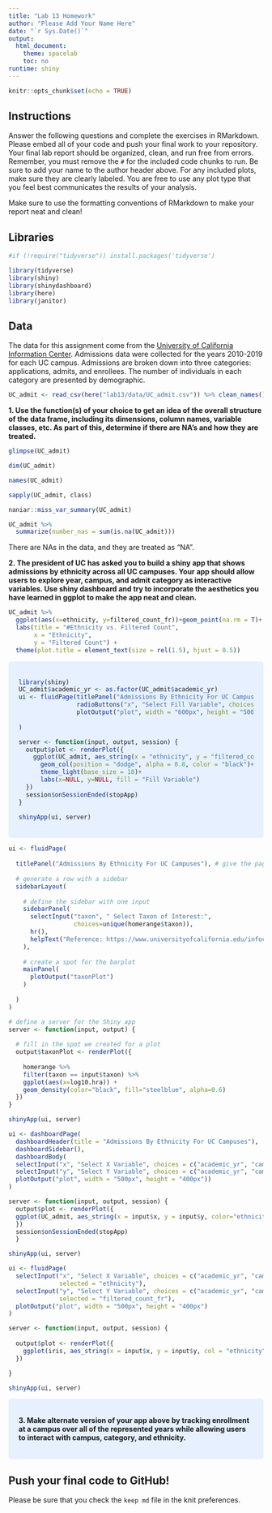 ```yaml
---
title: "Lab 13 Homework"
author: "Please Add Your Name Here"
date: "`r Sys.Date()`"
output:
  html_document:
    theme: spacelab
    toc: no
runtime: shiny
---
```


```r
knitr::opts_chunk$set(echo = TRUE)
```

## Instructions
Answer the following questions and complete the exercises in RMarkdown. Please embed all of your code and push your final work to your repository. Your final lab report should be organized, clean, and run free from errors. Remember, you must remove the `#` for the included code chunks to run. Be sure to add your name to the author header above. For any included plots, make sure they are clearly labeled. You are free to use any plot type that you feel best communicates the results of your analysis.  

Make sure to use the formatting conventions of RMarkdown to make your report neat and clean!  

## Libraries
```r
#if (!require("tidyverse")) install.packages('tidyverse')
```

```r
library(tidyverse)
library(shiny)
library(shinydashboard)
library(here)
library(janitor)
```

## Data
The data for this assignment come from the [University of California Information Center](https://www.universityofcalifornia.edu/infocenter). Admissions data were collected for the years 2010-2019 for each UC campus. Admissions are broken down into three categories: applications, admits, and enrollees. The number of individuals in each category are presented by demographic.  

```r
UC_admit <- read_csv(here("lab13/data/UC_admit.csv")) %>% clean_names()
```


**1. Use the function(s) of your choice to get an idea of the overall structure of the data frame, including its dimensions, column names, variable classes, etc. As part of this, determine if there are NA's and how they are treated.**  

```r
glimpse(UC_admit)
```
```r
dim(UC_admit)
```
```r
names(UC_admit)
```

```r
sapply(UC_admit, class)
```
```r
naniar::miss_var_summary(UC_admit)
```
```r
UC_admit %>% 
  summarize(number_nas = sum(is.na(UC_admit)))
```
There are NAs in the data, and they are treated as "NA".   

**2. The president of UC has asked you to build a shiny app that shows admissions by ethnicity across all UC campuses. Your app should allow users to explore year, campus, and admit category as interactive variables. Use shiny dashboard and try to incorporate the aesthetics you have learned in ggplot to make the app neat and clean.**

```r
UC_admit %>%
  ggplot(aes(x=ethnicity, y=filtered_count_fr))+geom_point(na.rm = T)+
  labs(title = "#Ethnicity vs. Filtered Count",
       x = "Ethnicity",
       y = "Filtered Count") +
  theme(plot.title = element_text(size = rel(1.5), hjust = 0.5))
```


<style>
div.blue { background-color:#e6f0ff; border-radius: 5px; padding: 20px;}
</style>
<div class = "blue">
```r
library(shiny)
UC_admit$academic_yr <- as.factor(UC_admit$academic_yr)
ui <- fluidPage(titlePanel("Admissions By Ethnicity For UC Campuses"), 
                radioButtons("x", "Select Fill Variable", choices = c("ethnicity", "filtered_count_fr", "campus"), selected = "ethnicity"),
                plotOutput("plot", width = "600px", height = "500px")
  
)

server <- function(input, output, session) {
  output$plot <- renderPlot({
    ggplot(UC_admit, aes_string(x = "ethnicity", y = "filtered_count_fr", fill = input$x))+
      geom_col(position = "dodge", alpha = 0.8, color = "black")+
      theme_light(base_size = 18)+
      labs(x=NULL, y=NULL, fill = "Fill Variable")
  })
  session$onSessionEnded(stopApp)
}

shinyApp(ui, server)
```
</div>

```r
ui <- fluidPage(    
  
  titlePanel("Admissions By Ethnicity For UC Campuses"), # give the page a title
  
  # generate a row with a sidebar
  sidebarLayout(      
    
    # define the sidebar with one input
    sidebarPanel(
      selectInput("taxon", " Select Taxon of Interest:", 
                  choices=unique(homerange$taxon)),
      hr(),
      helpText("Reference: https://www.universityofcalifornia.edu/infocenter") #This references where data came from
    ),
    
    # create a spot for the barplot
    mainPanel(
      plotOutput("taxonPlot")  
    )
    
  )
)

# define a server for the Shiny app
server <- function(input, output) {
  
  # fill in the spot we created for a plot
  output$taxonPlot <- renderPlot({
    
    homerange %>% 
    filter(taxon == input$taxon) %>% 
    ggplot(aes(x=log10.hra)) + 
    geom_density(color="black", fill="steelblue", alpha=0.6)
  })
}

shinyApp(ui, server)
```

```r
ui <- dashboardPage(
  dashboardHeader(title = "Admissions By Ethnicity For UC Campuses"),
  dashboardSidebar(),
  dashboardBody(
  selectInput("x", "Select X Variable", choices = c("academic_yr", "campus", "category", "ethnicity", "filtered_count_fr"), selected = "ethnicity"),
  selectInput("y", "Select Y Variable", choices = c("academic_yr", "campus", "category", "ethnicity", "filtered_count_fr"), selected = "filtered_count_fr"),
  plotOutput("plot", width = "500px", height = "400px"))
)

server <- function(input, output, session) { 
  output$plot <- renderPlot({
  ggplot(UC_admit, aes_string(x = input$x, y = input$y, color="ethnicity")) + geom_point() + theme_light()+ theme(axis.text.x = element_text(angle = 60, hjust = 1))
  })
  session$onSessionEnded(stopApp)
  }

shinyApp(ui, server)
```

```r
ui <- fluidPage(
  selectInput("x", "Select X Variable", choices = c("academic_yr", "campus", "category", "ethnicity", "filtered_count_fr"), 
              selected = "ethnicity"),
  selectInput("y", "Select Y Variable", choices = c("academic_yr", "campus", "category", "ethnicity", "filtered_count_fr"),
              selected = "filtered_count_fr"),
  plotOutput("plot", width = "500px", height = "400px")
)

server <- function(input, output, session) {
  
  output$plot <- renderPlot({
    ggplot(iris, aes_string(x = input$x, y = input$y, col = "ethnicity")) + geom_point() + theme_light(base_size = 18)
  })

}

shinyApp(ui, server)
```

<style>
div.blue { background-color:#e6f0ff; border-radius: 5px; padding: 20px;}
</style>
<div class = "blue">

**3. Make alternate version of your app above by tracking enrollment at a campus over all of the represented years while allowing users to interact with campus, category, and ethnicity.**

</div>

## Push your final code to GitHub!
Please be sure that you check the `keep md` file in the knit preferences. 